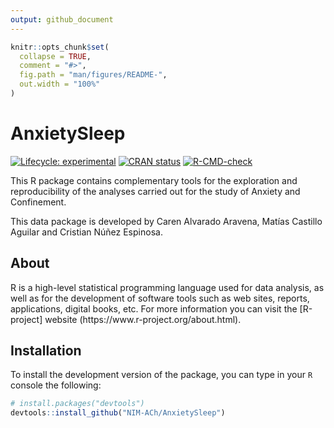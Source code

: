 ```yaml
---
output: github_document
---
```


<!-- README.md is generated from README.Rmd. Please edit that file -->

```r
knitr::opts_chunk$set(
  collapse = TRUE,
  comment = "#>",
  fig.path = "man/figures/README-",
  out.width = "100%"
)
```

# AnxietySleep

<!-- badges: start -->
[![Lifecycle: experimental](https://img.shields.io/badge/lifecycle-experimental-orange.svg)](https://lifecycle.r-lib.org/articles/stages.html#experimental)
[![CRAN status](https://www.r-pkg.org/badges/version/AnxietySleep)](https://CRAN.R-project.org/package=AnxietySleep)
[![R-CMD-check](https://github.com/NIM-ACh/AnxietySleep/workflows/R-CMD-check/badge.svg)](https://github.com/NIM-ACh/AnxietySleep/actions)
<!-- badges: end -->

This R package contains complementary tools for the exploration and reproducibility of the analyses carried out for the study of Anxiety and Confinement.

This data package is developed by Caren Alvarado Aravena, Matías Castillo Aguilar and Cristian Núñez Espinosa.

## About <i class="fab fa-r-project"></i>

R is a high-level statistical programming language used for data analysis, as well as for the development of software tools such as web sites, reports, applications, digital books, etc. For more information you can visit the [R-project] website (https://www.r-project.org/about.html).

## Installation

To install the development version of the package, you can type in your `R` console the following:

``` r
# install.packages("devtools")
devtools::install_github("NIM-ACh/AnxietySleep")
```
